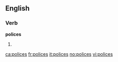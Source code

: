 ==English==

===Verb===
'''polices'''

#{{third-person singular of|police}}

[[ca:polices]]
[[fr:polices]]
[[it:polices]]
[[no:polices]]
[[vi:polices]]